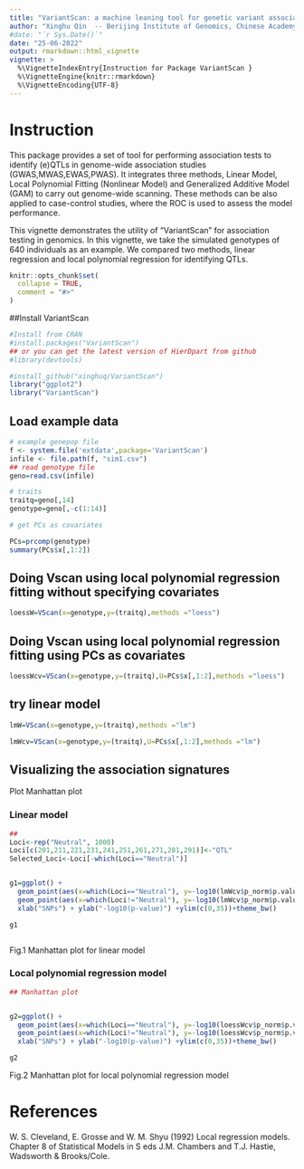 ---
title: "VariantScan: a machine leaning tool for genetic variant association testing "
author: "Xinghu Qin  -- Berijing Institute of Genomics, Chinese Academy of Sciences & China National Center for Bioinformation"
#date: "`r Sys.Date()`"
date: "25-06-2022"
output: rmarkdown::html_vignette
vignette: >
  %\VignetteIndexEntry{Instruction for Package VariantScan }
  %\VignetteEngine{knitr::rmarkdown}
  %\VignetteEncoding{UTF-8}
---
# Instruction

This package provides a set of tool for performing association tests to identify (e)QTLs in genome-wide association studies (GWAS,MWAS,EWAS,PWAS). It integrates three methods, Linear Model, Local Polynomial Fitting (Nonlinear Model) 
and Generalized Additive Model (GAM) to carry out genome-wide scanning. These methods can be also applied to case-control studies, where the ROC is used to assess the model performance.

This vignette demonstrates the utility of "VariantScan" for association testing in genomics. In this vignette, we take the simulated genotypes of 640 individuals as an example. We compared two methods, linear regression and local polynomial regression for identifying QTLs.


```{r setup, include = FALSE}
knitr::opts_chunk$set(
  collapse = TRUE,
  comment = "#>"
)
```


##Install VariantScan

```{r, install}
#Install from CRAN
#install.packages("VariantScan")
## or you can get the latest version of HierDpart from github
#library(devtools)

#install_github("xinghuq/VariantScan")
library("ggplot2")
library("VariantScan")

```

## Load example data
```{r, library}
# example genepop file
f <- system.file('extdata',package='VariantScan')
infile <- file.path(f, "sim1.csv")
## read genotype file
geno=read.csv(infile)

# traits
traitq=geno[,14]
genotype=geno[,-c(1:14)]

# get PCs as covariates

PCs=prcomp(genotype)
summary(PCs$x[,1:2])

```



## Doing Vscan using local polynomial regression fitting without specifying covariates

```{r}
loessW=VScan(x=genotype,y=(traitq),methods ="loess")

```

## Doing Vscan using local polynomial regression fitting using PCs as covariates

```{r}

loessWcv=VScan(x=genotype,y=(traitq),U=PCs$x[,1:2],methods ="loess")

```
## try linear model

```{r}
lmW=VScan(x=genotype,y=(traitq),methods ="lm")

lmWcv=VScan(x=genotype,y=(traitq),U=PCs$x[,1:2],methods ="lm")

```

## Visualizing the association signatures 

Plot Manhattan plot

### Linear model

```{r,ggplot2, fig1, fig.height = 5, fig.width = 10.5, fig.align = "center"}
## 
Loci<-rep("Neutral", 1000)
Loci[c(201,211,221,231,241,251,261,271,281,291)]<-"QTL"
Selected_Loci<-Loci[-which(Loci=="Neutral")]


g1=ggplot() +
  geom_point(aes(x=which(Loci=="Neutral"), y=-log10(lmWcv$p_norm$p.value[-which(Loci!="Neutral")])), col = "gray83") +
  geom_point(aes(x=which(Loci!="Neutral"), y=-log10(lmWcv$p_norm$p.value[-which(Loci=="Neutral")]), colour = Selected_Loci)) +
  xlab("SNPs") + ylab("-log10(p-value)") +ylim(c(0,35))+theme_bw()

g1



```
Fig.1 Manhattan plot for linear model 

### Local polynomial regression model
```{r,ggpot2, fig2, fig.height = 5, fig.width = 10.5, fig.align = "center"} 

## Manhattan plot


g2=ggplot() +
  geom_point(aes(x=which(Loci=="Neutral"), y=-log10(loessWcv$p_norm$p.value[-which(Loci!="Neutral")])), col = "gray83") +
  geom_point(aes(x=which(Loci!="Neutral"), y=-log10(loessWcv$p_norm$p.value[-which(Loci=="Neutral")]), colour = Selected_Loci)) +
  xlab("SNPs") + ylab("-log10(p-value)") +ylim(c(0,35))+theme_bw()

g2

```

Fig.2 Manhattan plot for local polynomial regression model 


# References

W. S. Cleveland, E. Grosse and W. M. Shyu (1992) Local regression models. Chapter 8 of Statistical Models in S eds J.M. Chambers and T.J. Hastie, Wadsworth & Brooks/Cole.
